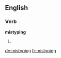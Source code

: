 ==English==

===Verb===
'''mistyping'''

# {{present participle of|mistype}}

[[de:mistyping]]
[[fr:mistyping]]